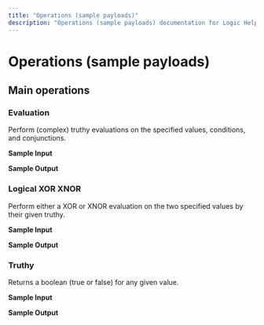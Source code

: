 ```yaml
---
title: "Operations (sample payloads)"
description: "Operations (sample payloads) documentation for Logic Helper connector"
---
```


# Operations (sample payloads)

## Main operations

### Evaluation

Perform (complex) truthy evaluations on the specified values, conditions, and conjunctions.

**Sample Input**

**Sample Output**

### Logical XOR XNOR

Perform either a XOR or XNOR evaluation on the two specified values by their given truthy.

**Sample Input**

**Sample Output**

### Truthy

Returns a boolean (true or false) for any given value.

**Sample Input**

**Sample Output**
